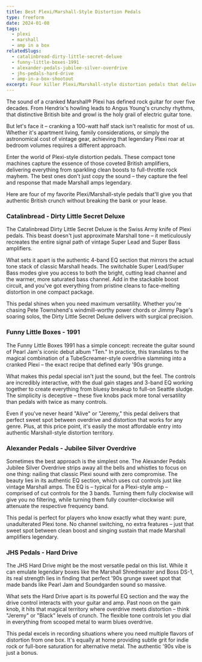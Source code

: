 ```yaml
---
title: Best Plexi/Marshall-Style Distortion Pedals
type: freeform
date: 2024-01-08
tags:
  - plexi
  - marshall
  - amp in a box
relatedSlugs:
  - catalinbread-dirty-little-secret-deluxe
  - funny-little-boxes-1991
  - alexander-pedals-jubilee-silver-overdrive
  - jhs-pedals-hard-drive
  - amp-in-a-box-shootout
excerpt: Four killer Plexi/Marshall-style distortion pedals that deliver authentic British crunch and roar. From boutique amp-in-a-box circuits to versatile grunge machines, these pedals nail that iconic Marshall sound at any volume.
---
```



The sound of a cranked Marshall® Plexi has defined rock guitar for over five decades. From Hendrix's howling leads to Angus Young's crunchy rhythms, that distinctive British bite and growl is the holy grail of electric guitar tone.

But let's face it – cranking a 100-watt half stack isn't realistic for most of us. Whether it's apartment living, family considerations, or simply the astronomical cost of vintage gear, achieving that legendary Plexi roar at bedroom volumes requires a different approach.

Enter the world of Plexi-style distortion pedals. These compact tone machines capture the essence of those coveted British amplifiers, delivering everything from sparkling clean boosts to full-throttle rock mayhem. The best ones don't just copy the sound – they capture the feel and response that made Marshall amps legendary.

Here are four of my favorite Plexi/Marshall-style pedals that'll give you that authentic British crunch without breaking the bank or your lease.

### Catalinbread - Dirty Little Secret Deluxe

<DemoWidget presetSlug="catalinbread-dirty-little-secret-deluxe" />

The Catalinbread Dirty Little Secret Deluxe is the Swiss Army knife of Plexi pedals. This beast doesn't just approximate Marshall tone – it meticulously recreates the entire signal path of vintage Super Lead and Super Bass amplifiers.

What sets it apart is the authentic 4-band EQ section that mirrors the actual tone stack of classic Marshall heads. The switchable Super Lead/Super Bass modes give you access to both the bright, cutting lead channel and the warmer, more saturated bass channel. Add in the stackable boost circuit, and you've got everything from pristine cleans to face-melting distortion in one compact package.

This pedal shines when you need maximum versatility. Whether you're chasing Pete Townshend's windmill-worthy power chords or Jimmy Page's soaring solos, the Dirty Little Secret Deluxe delivers with surgical precision.

<PartnerLinks slug="catalinbread-dirty-little-secret-deluxe" />

### Funny Little Boxes - 1991

<DemoWidget presetSlug="funny-little-boxes-1991" />

The Funny Little Boxes 1991 has a simple concept: recreate the guitar sound of Pearl Jam's iconic debut album "Ten." In practice, this translates to the magical combination of a TubeScreamer-style overdrive slamming into a cranked Plexi – the exact recipe that defined early '90s grunge.

What makes this pedal special isn't just the sound, but the feel. The controls are incredibly interactive, with the dual gain stages and 3-band EQ working together to create everything from bluesy breakup to full-on Seattle sludge. The simplicity is deceptive – these five knobs pack more tonal versatility than pedals with twice as many controls.

Even if you've never heard "Alive" or "Jeremy," this pedal delivers that perfect sweet spot between overdrive and distortion that works for any genre. Plus, at this price point, it's easily the most affordable entry into authentic Marshall-style distortion territory.


### Alexander Pedals - Jubilee Silver Overdrive

<DemoWidget presetSlug="alexander-pedals-jubilee-silver-overdrive" />

Sometimes the best approach is the simplest one. The Alexander Pedals Jubilee Silver Overdrive strips away all the bells and whistles to focus on one thing: nailing that classic Plexi sound with zero compromise. The beauty lies in its authentic EQ section, which uses cut controls just like vintage Marshall amps. The EQ is – typical for a Plexi-style amp – comprised of cut controls for the 3 bands. Turning them fully clockwise will give you no filtering, while turning them fully counter-clockwise will attenuate the respective frequency band.

This pedal is perfect for players who know exactly what they want: pure, unadulterated Plexi tone. No channel switching, no extra features – just that sweet spot between clean boost and singing sustain that made Marshall amplifiers legendary.



### JHS Pedals - Hard Drive

<DemoWidget presetSlug="jhs-pedals-hard-drive" />

The JHS Hard Drive might be the most versatile pedal on this list. While it can emulate legendary boxes like the Marshall Shredmaster and Boss DS-1, its real strength lies in finding that perfect '90s grunge sweet spot that made bands like Pearl Jam and Soundgarden sound so massive.

What sets the Hard Drive apart is its powerful EQ section and the way the drive control interacts with your guitar and amp. Past noon on the gain knob, it hits that magical territory where overdrive meets distortion – think "Jeremy" or "Black" levels of crunch. The flexible tone controls let you dial in everything from scooped metal to warm blues overdrive.

This pedal excels in recording situations where you need multiple flavors of distortion from one box. It's equally at home providing subtle grit for indie rock or full-bore saturation for alternative metal. The authentic '90s vibe is just a bonus.

<PartnerLinks slug="jhs-pedals-hard-drive" />
